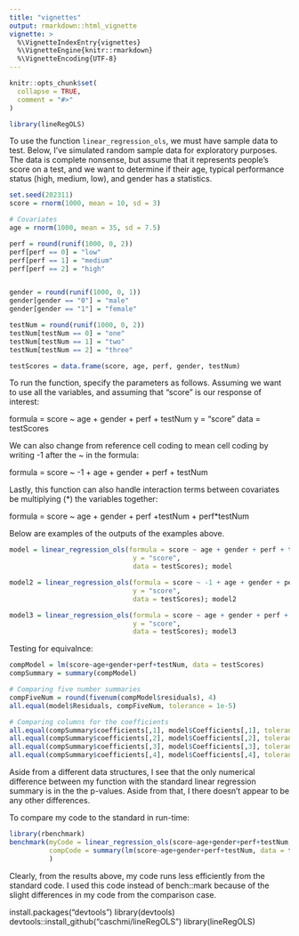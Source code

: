 ```yaml
---
title: "vignettes"
output: rmarkdown::html_vignette
vignette: >
  %\VignetteIndexEntry{vignettes}
  %\VignetteEngine{knitr::rmarkdown}
  %\VignetteEncoding{UTF-8}
---
```


```r
knitr::opts_chunk$set(
  collapse = TRUE,
  comment = "#>"
)
```

```r
library(lineRegOLS)
```

To use the function `linear_regression_ols`, we must have sample data to test. Below, I've simulated random sample data for exploratory purposes. The data is complete nonsense, but assume that it represents people's score on a test, and we want to determine if their age, typical performance status (high, medium, low), and gender has a statistics. 

```r
set.seed(202311)
score = rnorm(1000, mean = 10, sd = 3)

# Covariates
age = rnorm(1000, mean = 35, sd = 7.5)

perf = round(runif(1000, 0, 2))
perf[perf == 0] = "low"
perf[perf == 1] = "medium"
perf[perf == 2] = "high"


gender = round(runif(1000, 0, 1))
gender[gender == "0"] = "male"
gender[gender == "1"] = "female"

testNum = round(runif(1000, 0, 2))
testNum[testNum == 0] = "one"
testNum[testNum == 1] = "two"
testNum[testNum == 2] = "three"

testScores = data.frame(score, age, perf, gender, testNum)

```

To run the function, specify the parameters as follows. Assuming we want to use all the variables, and assuming that "score" is our response of interest: 

formula = score ~ age + gender + perf + testNum
y = "score"
data = testScores

We can also change from reference cell coding to mean cell coding by writing -1 after the ~ in the formula: 

formula = score ~ -1 + age + gender + perf + testNum

Lastly, this function can also handle interaction terms between covariates be multiplying (*) the variables together: 

formula = score ~ age + gender + perf +testNum + perf*testNum

Below are examples of the outputs of the examples above. 

```r
model = linear_regression_ols(formula = score ~ age + gender + perf + testNum,
                               y = "score", 
                               data = testScores); model

model2 = linear_regression_ols(formula = score ~ -1 + age + gender + perf + testNum,
                               y = "score", 
                               data = testScores); model2

model3 = linear_regression_ols(formula = score ~ age + gender + perf + testNum + perf*testNum,
                               y = "score", 
                               data = testScores); model3
```

Testing for equivalnce: 
```r
compModel = lm(score~age+gender+perf+testNum, data = testScores)
compSummary = summary(compModel)

# Comparing five number summaries 
compFiveNum = round(fivenum(compModel$residuals), 4)
all.equal(model$Residuals, compFiveNum, tolerance = 1e-5)

# Comparing columns for the coefficients 
all.equal(compSummary$coefficients[,1], model$Coefficients[,1], tolerance = 1e-4)
all.equal(compSummary$coefficients[,2], model$Coefficients[,2], tolerance = 1e-4)
all.equal(compSummary$coefficients[,3], model$Coefficients[,3], tolerance = 1e-4)
all.equal(compSummary$coefficients[,4], model$Coefficients[,4], tolerance = 1e-4)

```
Aside from a different data structures, I see that the only numerical difference between my function with the standard linear regression summary is in the the p-values. Aside from that, I there doesn't appear to be any other differences. 

To compare my code to the standard in run-time: 
```r
library(rbenchmark)
benchmark(myCode = linear_regression_ols(score~age+gender+perf+testNum, y = "score", data = testScores), 
          compCode = summary(lm(score~age+gender+perf+testNum, data = testScores))
          )

```
Clearly, from the results above, my code runs less efficiently from the standard code. I used this code instead of bench::mark because of the slight differences in my code from the comparison case. 



install.packages("devtools")
library(devtools)
devtools::install_github(“caschmi/lineRegOLS”)
library(lineRegOLS)
